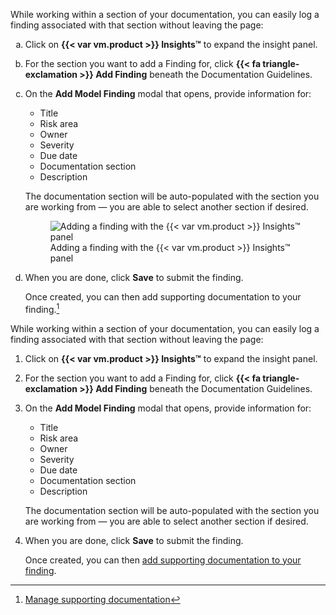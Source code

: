 :::: {.content-visible unless-format="revealjs"}
While working within a section of your documentation, you can easily log a finding associated with that section without leaving the page:

a. Click on **{{< var vm.product >}} Insights™** to expand the insight panel.

a. For the section you want to add a Finding for, click **{{< fa triangle-exclamation >}}  Add Finding** beneath the Documentation Guidelines.

a. On the **Add Model Finding** modal that opens, provide information for: 

   - Title
   - Risk area
   - Owner
   - Severity
   - Due date
   - Documentation section
   - Description
   
   The documentation section will be auto-populated with the section you are working from — you are able to select another section if desired.

   ![Adding a finding with the {{< var vm.product >}} Insights™ panel](add-section-finding.gif){fig-alt="An animated gif demonstrating how to add a finding with the ValidMind Insights™ panel" .screenshot}

a. When you are done, click **Save** to submit the finding. 

   Once created, you can then add supporting documentation to your finding.^[[Manage supporting documentation](/guide/model-validation/add-manage-model-findings.qmd#manage-supporting-documentation)]


::::

:::: {.content-hidden unless-format="revealjs"}
While working within a section of your documentation, you can easily log a finding associated with that section without leaving the page:

1. Click on **{{< var vm.product >}} Insights™** to expand the insight panel.

1. For the section you want to add a Finding for, click **{{< fa triangle-exclamation >}}  Add Finding** beneath the Documentation Guidelines.

1. On the **Add Model Finding** modal that opens, provide information for: 

   - Title
   - Risk area
   - Owner
   - Severity
   - Due date
   - Documentation section
   - Description
   
   The documentation section will be auto-populated with the section you are working from — you are able to select another section if desired.

1. When you are done, click **Save** to submit the finding. 

   Once created, you can then [add supporting documentation to your finding](/guide/model-validation/add-manage-model-findings.qmd#manage-supporting-documentation){target="_blank"}.

::::

